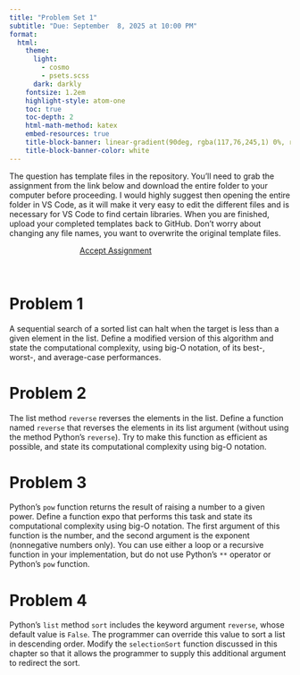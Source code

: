 ```yaml
---
title: "Problem Set 1"
subtitle: "Due: September  8, 2025 at 10:00 PM"
format:
  html:
    theme:
      light: 
        - cosmo
        - psets.scss
      dark: darkly
    fontsize: 1.2em
    highlight-style: atom-one
    toc: true
    toc-depth: 2
    html-math-method: katex
    embed-resources: true
    title-block-banner: linear-gradient(90deg, rgba(117,76,245,1) 0%, rgba(0,212,255,1) 100%)
    title-block-banner-color: white
---
```


  The question has template files in the repository. You’ll need to grab the assignment from the link below and download the entire folder to your computer before proceeding. I would highly suggest then opening the entire folder in VS Code, as it will make it very easy to edit the different files and is necessary for VS Code to find certain libraries. When you are finished, upload your completed templates back to GitHub. Don’t worry about changing any file names, you want to overwrite the original template files.

```{=html}
<a href='https://classroom.github.com/a/Z30ZONPb' target="_blank" class="btn btn-info" style='margin:auto; display: block; width:50%;'>Accept Assignment</a>
```
<br>

# Problem 1
A sequential search of a sorted list can halt when the target is less than a given element in the list. Define a modified version of this algorithm and state the computational complexity, using big-O notation, of its best-, worst-, and average-case performances.


# Problem 2
The list method `reverse` reverses the elements in the list. Define a function named `reverse` that reverses the elements in its list argument (without using the method Python's `reverse`). Try to make this function as efficient as possible, and state its computational complexity using big-O notation.

# Problem 3
Python’s `pow` function returns the result of raising a number to a given power. Define a function expo that performs this task and state its computational complexity using big-O notation. The first argument of this function is the number, and the second argument is the exponent (nonnegative numbers only). You can use either a loop or a recursive function in your implementation, but do not use
Python’s `**` operator or Python's `pow` function.

# Problem 4
Python’s `list` method `sort` includes the keyword argument `reverse`, whose default value is `False`. The programmer can override this value to sort a list in descending order. Modify the `selectionSort` function discussed in this chapter so that it allows the programmer to supply this additional argument to redirect the sort.